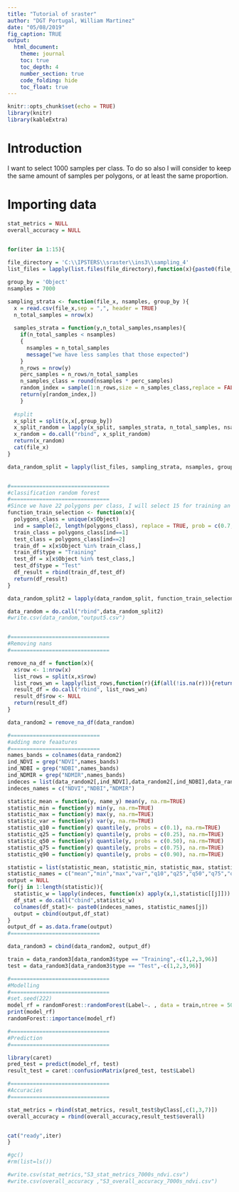 ```yaml
---
title: "Tutorial of sraster"
author: "DGT Portugal, William Martinez"
date: "05/08/2019"
fig_caption: TRUE
output:
  html_document: 
    theme: journal
    toc: true
    toc_depth: 4
    number_section: true
    code_folding: hide
    toc_float: true
---
```


```r
knitr::opts_chunk$set(echo = TRUE)
library(knitr)
library(kableExtra)
```

# Introduction


I want to select 1000 samples per class. To do so also I will consider to keep the same amount of samples per polygons, or at least the same proportion.

# Importing data

```r

stat_metrics = NULL
overall_accuracy = NULL


for(iter in 1:15){
  
file_directory = 'C:\\IPSTERS\\sraster\\ins3\\sampling_4'
list_files = lapply(list.files(file_directory),function(x){paste0(file_directory,"\\",x)})

group_by = 'Object'
nsamples = 7000

sampling_strata <- function(file_x, nsamples, group_by ){
  x = read.csv(file_x,sep = ",", header = TRUE)
  n_total_samples = nrow(x)
  
  samples_strata = function(y,n_total_samples,nsamples){
    if(n_total_samples < nsamples)
    {
      nsamples = n_total_samples
      message("we have less samples that those expected")
    }
    n_rows = nrow(y)
    perc_samples = n_rows/n_total_samples
    n_samples_class = round(nsamples * perc_samples)
    random_index = sample(1:n_rows,size = n_samples_class,replace = FALSE)
    return(y[random_index,])
    }
  
  #split
  x_split = split(x,x[,group_by])
  x_split_random = lapply(x_split, samples_strata, n_total_samples, nsamples)
  x_random = do.call("rbind", x_split_random)
  return(x_random)
  cat(file_x)
}

data_random_split = lapply(list_files, sampling_strata, nsamples, group_by)


#===============================
#classification random forest
#===============================
#Since we have 22 polygons per class, I will select 15 for training an 7 for testing. 
function_train_selection <- function(x){
  polygons_class = unique(x$Object)
  ind = sample(2, length(polygons_class), replace = TRUE, prob = c(0.7,0.3))
  train_class = polygons_class[ind==1]
  test_class = polygons_class[ind==2]
  train_df = x[x$Object %in% train_class,]
  train_df$type = "Training"
  test_df = x[x$Object %in% test_class,]
  test_df$type = "Test"
  df_result = rbind(train_df,test_df)
  return(df_result)
}

data_random_split2 = lapply(data_random_split, function_train_selection)

data_random = do.call("rbind",data_random_split2)
#write.csv(data_random,"output5.csv")


#===============================
#Removing nans
#===============================

remove_na_df = function(x){
  x$row <- 1:nrow(x)
  list_rows = split(x,x$row)
  list_rows_wn = lapply(list_rows,function(r){if(all(!is.na(r))){return(r)}})
  result_df = do.call("rbind", list_rows_wn)
  result_df$row <- NULL
  return(result_df)
}

data_random2 = remove_na_df(data_random)

#============================
#adding more feaatures
#============================
names_bands = colnames(data_random2)
ind_NDVI = grep("NDVI",names_bands)
ind_NDBI = grep("NDBI",names_bands)
ind_NDMIR = grep("NDMIR",names_bands)
indeces = list(data_random2[,ind_NDVI],data_random2[,ind_NDBI],data_random2[,ind_NDMIR])
indeces_names = c("NDVI","NDBI","NDMIR")

statistic_mean = function(y, name_y) mean(y, na.rm=TRUE)
statistic_min = function(y) min(y, na.rm=TRUE)
statistic_max = function(y) max(y, na.rm=TRUE)
statistic_var = function(y) var(y, na.rm=TRUE)
statistic_q10 = function(y) quantile(y, probs = c(0.1), na.rm=TRUE)
statistic_q25 = function(y) quantile(y, probs = c(0.25), na.rm=TRUE)
statistic_q50 = function(y) quantile(y, probs = c(0.50), na.rm=TRUE)
statistic_q75 = function(y) quantile(y, probs = c(0.75), na.rm=TRUE)
statistic_q90 = function(y) quantile(y, probs = c(0.90), na.rm=TRUE)

statistic = list(statistic_mean, statistic_min, statistic_max, statistic_var, statistic_q10, statistic_q25, statistic_q50, statistic_q75, statistic_q90)
statistic_names = c("mean","min","max","var","q10","q25","q50","q75","q90")
output = NULL
for(j in 1:length(statistic)){
  statistic_w = lapply(indeces, function(x) apply(x,1,statistic[[j]]))
  df_stat = do.call("cbind",statistic_w)
  colnames(df_stat)<- paste0(indeces_names, statistic_names[j])
  output = cbind(output,df_stat)
}
output_df = as.data.frame(output)
#============================

data_random3 = cbind(data_random2, output_df)

train = data_random3[data_random3$type == "Training",-c(1,2,3,96)]
test = data_random3[data_random3$type == "Test",-c(1,2,3,96)]

#===============================
#Modelling
#===============================
#set.seed(222)
model_rf = randomForest::randomForest(Label~. , data = train,ntree = 500)
print(model_rf)
randomForest::importance(model_rf)

#===============================
#Prediction
#===============================

library(caret)
pred_test = predict(model_rf, test)
result_test = caret::confusionMatrix(pred_test, test$Label)

#===============================
#Accuracies
#===============================

stat_metrics = rbind(stat_metrics, result_test$byClass[,c(1,3,7)])
overall_accuracy = rbind(overall_accuracy,result_test$overall)


cat("ready",iter)
}

```


```r
#gc()
#rm(list=ls())

#write.csv(stat_metrics,"S3_stat_metrics_7000s_ndvi.csv")
#write.csv(overall_accuracy ,"S3_overall_accuracy_7000s_ndvi.csv")
```
